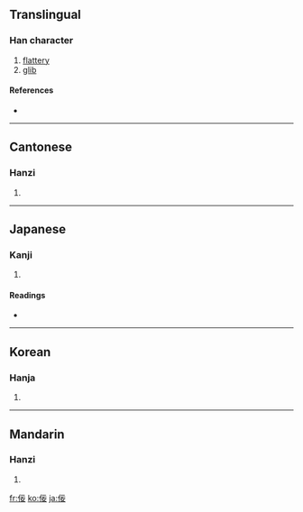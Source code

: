 {{see|侫}}
==Translingual==

===Han character===
{{Han char|rn=9|rad=人|as=05|sn=7|four=2124<sub>4</sub>|canj=人一一女 (OMMV)}}

# [[flattery]]
# [[glib]]

====References====
* {{Han ref|kx=0099.110|dkj=00521|dj=0211.020|hdz=10129.100|uh=4F5E|ud=20318|bh=A6F0|bd=42736}}

----

==Cantonese==

===Hanzi===
{{yue-hanzi|jyut=|y=ning6}}

# {{defn|Cantonese}}

----

==Japanese==

===Kanji===
{{ja-kanji|grade=|rs=人05}}

# {{defn|Japanese}}

====Readings====
* {{ja-readings|on=[[ねい]] (nei), [[でい]] (dei)|kun=[[おもねる]] (omoneru), [[よこしま]] (yokoshima)}}

----

==Korean==

===Hanja===
{{ko-hanja|hangeul=녕|rv=nyeong|mr=nyŏng}}

# {{defn|Korean}}

----

==Mandarin==

===Hanzi===
{{cmn-hanzi|pin=[[nìng]] ([[ning4]]), [[yōng]] ([[yong1]]), [[yóng]] ([[yong2]])|wg=ning<sup>4</sup>, yung<sup>1</sup>, yung<sup>2</sup>}}

# {{defn|Mandarin}}

[[fr:佞]]
[[ko:佞]]
[[ja:佞]]
